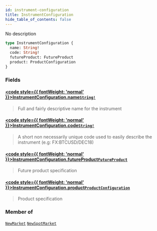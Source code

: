 ```yaml
---
id: instrument-configuration
title: InstrumentConfiguration
hide_table_of_contents: false
---
```








No description

```graphql
type InstrumentConfiguration {
  name: String!
  code: String!
  futureProduct: FutureProduct
  product: ProductConfiguration
}
```


### Fields

#### [<code style={{ fontWeight: 'normal' }}>InstrumentConfiguration.<b>name</b></code>](#)<Bullet />[`String!`](/testnet/api/graphql/scalars/string) <Badge class="secondary" text="non-null"/> <Badge class="secondary" text="scalar"/>
> Full and fairly descriptive name for the instrument
> 

#### [<code style={{ fontWeight: 'normal' }}>InstrumentConfiguration.<b>code</b></code>](#)<Bullet />[`String!`](/testnet/api/graphql/scalars/string) <Badge class="secondary" text="non-null"/> <Badge class="secondary" text="scalar"/>
> A short non necessarily unique code used to easily describe the instrument (e.g: FX:BTCUSD/DEC18)
> 

#### [<code style={{ fontWeight: 'normal' }}>InstrumentConfiguration.<b>futureProduct</b></code>](#)<Bullet />[`FutureProduct`](/testnet/api/graphql/objects/future-product) <Badge class="secondary" text="object"/>
> Future product specification
> 

#### [<code style={{ fontWeight: 'normal' }}>InstrumentConfiguration.<b>product</b></code>](#)<Bullet />[`ProductConfiguration`](/testnet/api/graphql/unions/product-configuration) <Badge class="secondary" text="union"/>
> Product specification
> 



### Member of

[`NewMarket`](/testnet/api/graphql/objects/new-market)  <Badge class="secondary" text="object"/><Bullet />[`NewSpotMarket`](/testnet/api/graphql/objects/new-spot-market)  <Badge class="secondary" text="object"/>



